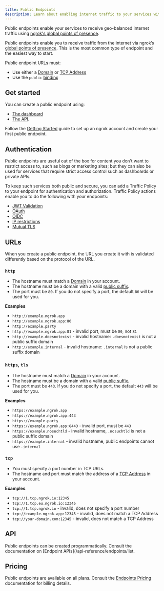 ```yaml
---
title: Public Endpoints
description: Learn about enabling internet traffic to your services with public endpoints.
---
```


Public endpoints enable your services to receive geo-balanced internet traffic using [ngrok's global points of presence](/universal-gateway/edges/).

Public endpoints enable you to receive traffic from the internet via ngrok’s [global points of presence](/universal-gateway/edges/). This is the most common type of endpoint and the easiest way to start.

Public endpoint URLs must:

- Use either a [Domain](/universal-gateway/domains/) or [TCP Address](/universal-gateway/tcp-addresses/)
- Use the `public` [binding](/universal-gateway/bindings/)

## Get started

You can create a public endpoint using:

- [The dashboard](https://dashboard.ngrok.com/endpoints)
- [The API](/api-reference/endpoints/create).

Follow the [Getting Started](/getting-started/) guide to set up an ngrok account and create your first public endpoint.

## Authentication

Public endpoints are useful out of the box for content you don’t want to restrict access to, such as blogs or marketing sites; but they can also be used for services that require strict access control such as dashboards or private APIs.

To keep such services both public and secure, you can add a Traffic Policy to your endpoint for authentication and authorization. Traffic Policy actions enable you to do the following with your endpoints:

- [JWT Validation](/traffic-policy/actions/jwt-validation/)
- [OAuth](/traffic-policy/actions/oauth/)
- [OIDC](/traffic-policy/actions/oidc/)
- [IP restrictions](/traffic-policy/actions/restrict-ips/)
- [Mutual TLS](/traffic-policy/actions/terminate-tls/#example-traffic-policy-document)

## URLs

When you create a public endpoint, the URL you create it with is validated
differently based on the protocol of the URL.

### `http`

- The hostname must match a [Domain](/universal-gateway/domains/) in your account.
- The hostname must be a domain with a valid [public suffix](https://publicsuffix.org/).
- The port must be `80`. If you do not specify a port, the default `80` will be used for you.

**Examples**

- `http://example.ngrok.app`
- `http://example.ngrok.app:80`
- `http://example.party`
- `http://example.ngrok.app:81` - invalid port, must be `80`, not `81`
- `http://example.doesnotexist` - invalid hostname: `.doesnotexist` is not a public suffix domain
- `http://example.internal` - invalid hostname: `.internal` is not a public suffix domain

### `https`, `tls`

- The hostname must match a [Domain](/universal-gateway/domains/) in your account.
- The hostname must be a domain with a valid [public suffix](https://publicsuffix.org/).
- The port must be `443`. If you do not specify a port, the default `443` will be used for you.

**Examples**

- `https://example.ngrok.app`
- `https://example.ngrok.app:443`
- `https://example.party`
- `https://example.ngrok.app:8443` - invalid port, must be `443`
- `https://example.nosuchtld` - invalid hostname, `.nosuchtld` is not a public suffix domain
- `https://example.internal` - invalid hostname, public endpoints cannot use `.internal`

### `tcp`

- You must specify a port number in TCP URLs.
- The hostname and port must match the address of a [TCP
  Address](/universal-gateway/tcp-addresses) in your account.

**Examples**

- `tcp://1.tcp.ngrok.io:12345`
- `tcp://1.tcp.eu.ngrok.io:12345`
- `tcp://1.tcp.ngrok.io` - invalid, does not specify a port number
- `tcp://example.ngrok.app:12345` - invalid, does not match a TCP Address
- `tcp://your-domain.com:12345` - invalid, does not match a TCP Address

## API

Public endpoints can be created programmatically. Consult the documentation on
[Endpoint APIs](/api-reference/endpoints/list.

## Pricing

Public endpoints are available on all plans. Consult the [Endpoints
Pricing](/universal-gateway/endpoints/#pricing) documentation for
billing details.
